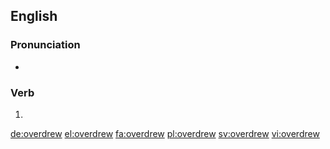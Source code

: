 ==English==

===Pronunciation===
* {{IPA|/ˈovəɻdrʊə/}}

===Verb===
{{head|en}}

# {{en-simple past of|overdraw}}

[[de:overdrew]]
[[el:overdrew]]
[[fa:overdrew]]
[[pl:overdrew]]
[[sv:overdrew]]
[[vi:overdrew]]